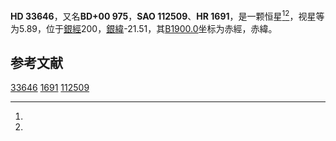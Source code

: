 {{Starbox begin
| name = HD 33646
}}
{{Starbox observe
| epoch = [[J2000.0|J2000.0]]
| constell = {{星座名待查}}<ref name=SIMBAD>{{cite web
 | url=http://simbad.u-strasbg.fr/simbad/sim-id?Ident=HR+1691
 | title =Pulsating variable Star
 | publisher=Centre de Données astronomiques de Strasbourg
 | work=SIMBAD
 | accessdate=2012-07-13}}</ref><ref name=DATA>{{cite web
 | url=http://vizier.u-strasbg.fr/viz-bin/VizieR-5?-out.add=.&-source=5050&-corr=PK=HR&-out.max=9999&HR=1691
 | title=VizieR Detailed Page
 | accessdate=2012-07-13
 | archive-date=2016-03-04
 | archive-url=https://web.archive.org/web/20160304232957/http://vizier.u-strasbg.fr/viz-bin/VizieR-5?-out.add=.&-source=5050&-corr=PK=HR&-out.max=9999&HR=1691
 | dead-url=no
 }}</ref>
| 星官 = 
| ra = {{RA|5|11|45.3}}<ref name=SIMBAD /><ref name=DATA />
| dec = {{DEC|+1|2|13}}<ref name=SIMBAD /><ref name=DATA />
| appmag_v = 5.89<ref name=SIMBAD /><ref name=DATA />
}}
{{Starbox character
| class = G5III<ref name=SIMBAD /><ref name=DATA />
| b-v = 0.66<ref name=SIMBAD /><ref name=DATA />
| u-b = 0.29<ref name=SIMBAD /><ref name=DATA />
| r-i = <ref name=SIMBAD /><ref name=DATA />
| variable = 
}}
{{Starbox astrometry
| radial_v = 0.29
| prop_mo_ra = -19
| parallax = 0.002
| p_error =
}}
{{Starbox catalog
| names =BD+00 975，[[SAO星表|SAO]] 112509，[[HD星表|HD]] 33646，[[HR星表|HR]] 1691}}
{{Starbox reference |Simbad=HR+1691}}
{{Starbox end}}

'''HD 33646'''，又名'''BD+00 975'''，'''SAO 112509'''、'''HR 1691'''，是一颗恒星<ref name=SIMBAD /><ref name=DATA />，视星等为5.89，位于[[銀道座標系|銀經]]200，[[銀道座標系|銀緯]]-21.51，其[[B1900.0|B1900.0]]坐标为赤經{{RA|5|6|35.8}}，赤緯{{DEC|+0|-21.51|53}}。

== 参考文献 ==
{{reflist}}

{{star-stub}}

[[Category:HD和HDE天體|33646]]
[[Category:HR天體|1691]]
[[Category:SAO天體|112509]]